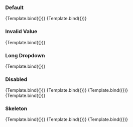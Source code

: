 
<Meta title="Form/Combobox" component={ComboboxStoryTypes}/>

### Default
<Canvas>
  <Story name="with value" args={{label: "with value", value: "apostle", options: items}}>
    {Template.bind({})}
  </Story>
  <Story name="with number value" args={{label: "with number value", value: 1, options: number_items}}>
    {Template.bind({})}
  </Story>
</Canvas>

### Invalid Value
<Canvas>
  <Story name="with invalid value" args={{label: "with invalid value", value: "spostore", options: items}}>
    {Template.bind({})}
  </Story>
</Canvas>

### Long Dropdown
<Canvas>
  <Story name="long dropdown" args={{label: "long dropdown", value: null, options: long_items}}>
    {Template.bind({})}
  </Story>
</Canvas>

### Disabled
<Canvas>
  <Story name="disabled with selected" args={{label: "disabled with selected", value: "apostle", options: items, disabled: true}}>
    {Template.bind({})}
  </Story>
  <Story name="disabled empty" args={{label: "disabled empty", value: null, options: items, disabled: true}}>
    {Template.bind({})}
  </Story>
  <Story name="disabled with selected" args={{label: "disabled with selected", value: "apostle", options: items, disabled: true}}>
    {Template.bind({})}
  </Story>
  <Story name="empty items" args={{label: "empty items (disabled implicitly)", value: null, options: []}}>
    {Template.bind({})}
  </Story>
</Canvas>

### Skeleton
<Canvas>
  <Story name="no value and no options" args={{label: "no value and no options"}}>
    {Template.bind({})}
  </Story>
  <Story name="no value" args={{label: "no value", options: items}}>
    {Template.bind({})}
  </Story>
  <Story name="no options" args={{label: "no options", value: "irrelevant"}}>
    {Template.bind({})}
  </Story>
</Canvas>

